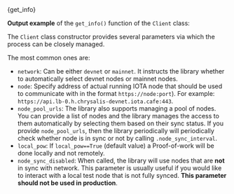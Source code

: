 
<CodeBlock className="language-python">
    {get_info}
</CodeBlock>

**Output example** of the `get_info()` function of the `Client` class:

<GetInfoOutput/>

<LoadBalancerHealthChecks />

The `Client` class constructor provides several parameters via which the process can be closely managed.

The most common ones are:

* `network`: Can be either `devnet` or `mainnet`. It instructs the library whether to automatically select devnet
nodes or mainnet nodes.
* `node`: Specify address of actual running IOTA node that should be used to communicate with in the format
`https://node:port`). For example: `https://api.lb-0.h.chrysalis-devnet.iota.cafe:443`.
* `node_pool_urls`: The library also supports managing a pool of nodes. You can provide a list of nodes and the
library manages the access to them automatically by selecting them based on their sync status. If you provide
`node_pool_urls`, then the library periodically will periodically check whether node is in sync or not by calling
`.node_sync_interval`.
* `local_pow`: If `local_pow==True` (default value) a Proof-of-work will be done locally and not remotely.
* `node_sync_disabled`: When called, the library will use nodes that are **not** in sync with network. This
parameter is usually useful if you would like to interact with a local test node that is not fully synced. **This
parameter should not be used in production**.
